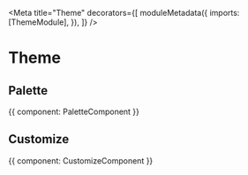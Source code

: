 

<Meta
  title="Theme"
  decorators={[
    moduleMetadata({
      imports: [ThemeModule],
    }),
  ]}
/>

# Theme

## Palette

<Canvas>
  <Story name="Palette" height="800px">
    {{ component: PaletteComponent }}
  </Story>
</Canvas>

## Customize

<Canvas>
  <Story name="Customize" height="800px">
    {{ component: CustomizeComponent }}
  </Story>
</Canvas>
